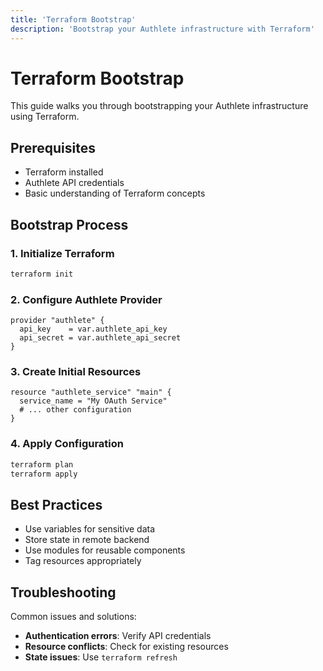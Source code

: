 ```yaml
---
title: 'Terraform Bootstrap'
description: 'Bootstrap your Authlete infrastructure with Terraform'
---
```


# Terraform Bootstrap

This guide walks you through bootstrapping your Authlete infrastructure using Terraform.

## Prerequisites

- Terraform installed
- Authlete API credentials
- Basic understanding of Terraform concepts

## Bootstrap Process

### 1. Initialize Terraform

```bash
terraform init
```

### 2. Configure Authlete Provider

```hcl
provider "authlete" {
  api_key    = var.authlete_api_key
  api_secret = var.authlete_api_secret
}
```

### 3. Create Initial Resources

```hcl
resource "authlete_service" "main" {
  service_name = "My OAuth Service"
  # ... other configuration
}
```

### 4. Apply Configuration

```bash
terraform plan
terraform apply
```

## Best Practices

- Use variables for sensitive data
- Store state in remote backend
- Use modules for reusable components
- Tag resources appropriately

## Troubleshooting

Common issues and solutions:

- **Authentication errors**: Verify API credentials
- **Resource conflicts**: Check for existing resources
- **State issues**: Use `terraform refresh`
